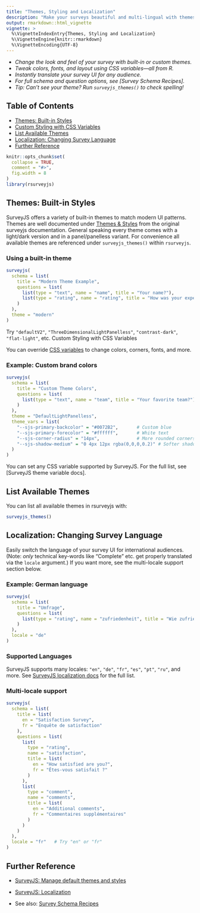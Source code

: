 ```yaml
---
title: "Themes, Styling and Localization"
description: "Make your surveys beautiful and multi-lingual with themes, CSS variables, and localization."
output: rmarkdown::html_vignette
vignette: >
  %\VignetteIndexEntry{Themes, Styling and Localization}
  %\VignetteEngine{knitr::rmarkdown}
  %\VignetteEncoding{UTF-8}
---
```


- _Change the look and feel of your survey with built-in or custom themes._
- _Tweak colors, fonts, and layout using CSS variables—all from R._
- _Instantly translate your survey UI for any audience._
- _For full schema and question options, see [Survey Schema Recipes]._
- _Tip: Can’t see your theme? Run `surveyjs_themes()` to check spelling!_

## Table of Contents

- [Themes: Built-in Styles](#themes-built-in-styles)
- [Custom Styling with CSS Variables](#custom-styling-with-css-variables)
- [List Available Themes](#list-available-themes)
- [Localization: Changing Survey Language](#localization-changing-survey-language)
- [Further Reference](#further-reference)

```r
knitr::opts_chunk$set(
  collapse = TRUE,
  comment = "#>", 
  fig.width = 8
)
library(rsurveyjs)
```

## Themes: Built-in Styles

SurveyJS offers a variety of built-in themes to match modern UI patterns. Themes are well documented under [Themes & Styles](https://surveyjs.io/form-library/documentation/manage-default-themes-and-styles) from the original surveyjs documentation. General speaking every theme comes with a light/dark version and in a panel/panelless variant. For convenience all available themes are referenced under `surveyjs_themes()` within `rsurveyjs`.

### Using a built-in theme

```r
surveyjs(
  schema = list(
    title = "Modern Theme Example",
    questions = list(
      list(type = "text", name = "name", title = "Your name?"),
      list(type = "rating", name = "rating", title = "How was your experience?")
    )
  ),
  theme = "modern"
)
```

Try `"defaultV2"`, `"ThreeDimensionalLightPanelless"`, `"contrast-dark"`, `"flat-light"`, etc.
Custom Styling with CSS Variables

You can override [CSS variables](https://surveyjs.io/form-library/documentation/manage-default-themes-and-styles) to change colors, corners, fonts, and more.

### Example: Custom brand colors

```r
surveyjs(
  schema = list(
    title = "Custom Theme Colors",
    questions = list(
      list(type = "text", name = "team", title = "Your favorite team?")
    )
  ),
  theme = "DefaultLightPanelless",
  theme_vars = list(
    "--sjs-primary-backcolor" = "#0072B2",       # Custom blue
    "--sjs-primary-forecolor" = "#ffffff",       # White text
    "--sjs-corner-radius" = "14px",              # More rounded corners
    "--sjs-shadow-medium" = "0 4px 12px rgba(0,0,0,0.2)" # Softer shadow
  )
)
```

You can set any CSS variable supported by SurveyJS.
For the full list, see [SurveyJS theme variable docs].

## List Available Themes

You can list all available themes in rsurveyjs with:

```r
surveyjs_themes()
```

## Localization: Changing Survey Language

Easily switch the language of your survey UI for international audiences. (Note: _only_ technical key-words like "Complete" etc. get properly translated via the `locale` argument.) If you want more, see the multi-locale support section below.

### Example: German language

```r
surveyjs(
  schema = list(
    title = "Umfrage",
    questions = list(
      list(type = "rating", name = "zufriedenheit", title = "Wie zufrieden sind Sie?")
    )
  ),
  locale = "de"
)
```

### Supported Languages

SurveyJS supports many locales: `"en"`, `"de"`, `"fr"`, `"es"`, `"pt"`, `"ru"`, and more.
See [SurveyJS localization docs](https://surveyjs.io/form-library/documentation/localization#localization) for the full list.

### Multi-locale support

```r
surveyjs(
  schema = list(
    title = list(
      en = "Satisfaction Survey",
      fr = "Enquête de satisfaction"
    ),
    questions = list(
      list(
        type = "rating",
        name = "satisfaction",
        title = list(
          en = "How satisfied are you?",
          fr = "Êtes-vous satisfait ?"
        )
      ),
      list(
        type = "comment",
        name = "comments",
        title = list(
          en = "Additional comments",
          fr = "Commentaires supplémentaires"
        )
      )
    )
  ),
  locale = "fr"   # Try "en" or "fr"
)
```

## Further Reference

* [SurveyJS: Manage default themes and styles](https://surveyjs.io/form-library/documentation/manage-default-themes-and-styles)

* [SurveyJS: Localization](https://surveyjs.io/form-library/documentation/localization#localization)

* See also: [Survey Schema Recipes]()

